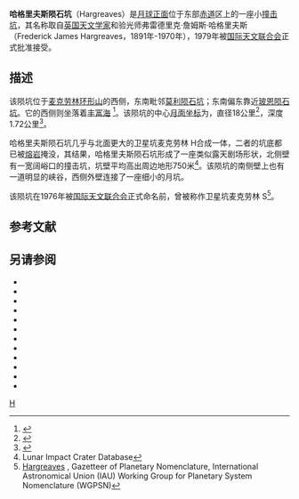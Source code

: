 {{lunar crater data|
 image=Hargreaves crater AS15-M-1994.jpg|
 caption=[[阿波罗15号|阿波罗15号]]测绘相机拍摄的图像|
 latitude=2.18|
 N_or_S=S|
 longitude=4.09|
 E_or_W=E|
 diameter=18公里|
 depth=1.72公里|
 colong=296|
 eponym= 弗雷德里克·詹·哈格里夫斯}}
'''哈格里夫斯陨石坑'''（Hargreaves）是[[月球正面|月球正面]]位于东部[[赤道|赤道]]区上的一座小[[撞击坑|撞击坑]]，其名称取自[[英国|英国]][[天文学家|天文学家]]和验光师弗雷德里克·詹姆斯·哈格里夫斯（Frederick James Hargreaves，1891年-1970年），1979年被[[国际天文联合会|国际天文联合会]]正式批准接受。

==描述==
该陨坑位于[[麦克劳林环形山|麦克劳林环形山]]的西侧，东南毗邻[[莫利陨石坑|莫利陨石坑]]；东南偏东靠近[[玻恩陨石坑|玻恩陨石坑]]。它的西侧则坐落着[[丰富海|丰富海]]
<ref>{{Cite web |url=http://planetarynames.wr.usgs.gov/images/Lunar/lac_80_lo.pdf |title=.pdf Crater Hargreaves on LAC-80 map |accessdate=2016-08-10 |archive-date=2013-02-20 |archive-url=https://web.archive.org/web/20130220184708/http://planetarynames.wr.usgs.gov/images/Lunar/lac_80_lo.pdf |dead-url=no }}</ref>。该陨坑的中心[[月面坐标|月面坐标]]为{{Coord|2.18|S|64.09|E|globe:Moon|nogoogle=1|noosm=1}}，直径18公里<ref name="IAU">{{Cite web |url=http://planetarynames.wr.usgs.gov/Feature/2364 |title=Directory of the International Astronomical Union |accessdate=2016-08-10 |archive-date=2018-01-04 |archive-url=https://web.archive.org/web/20180104192430/https://planetarynames.wr.usgs.gov/Feature/2364 |dead-url=no }}</ref>，深度1.72公里<ref>{{Cite web |url=http://fisherka.csolutionshosting.net/astronote/plan/craterdepth/html/CraterDepthFeatureNameWestfall.html |title=John E. Westfall's Atlas of the Lunar Terminator, Cambridge Univ. Press (2000) |accessdate=2016-08-10 |archive-date=2014-12-18 |archive-url=https://archive.today/20141218234310/http://fisherka.csolutionshosting.net/astronote/plan/craterdepth/html/CraterDepthFeatureNameWestfall.html |dead-url=yes }}</ref>。

哈格里夫斯陨石坑几乎与北面更大的卫星坑麦克劳林 H合成一体，二者的坑底都已被[[熔岩|熔岩]]掩没，其结果，哈格里夫斯陨石坑形成了一座类似露天剧场形状，北侧壁有一宽阔峪口的撞击坑，坑壁平均高出周边地形750米<ref name=LICD>Lunar Impact Crater Database</ref>。该陨坑的南侧壁上也有一道明显的峡谷，西侧外壁连接了一座细小的月坑。

该陨坑在1976年被[[国际天文联合会|国际天文联合会]]正式命名前，曾被称作卫星坑麦克劳林 S<ref>[http://planetarynames.wr.usgs.gov/Feature/2364 Hargreaves] {{Wayback|url=http://planetarynames.wr.usgs.gov/Feature/2364 |date=20180104192430 }}, Gazetteer of Planetary Nomenclature, International Astronomical Union (IAU) Working Group for Planetary System Nomenclature (WGPSN)</ref>。

==参考文献==
{{Reflist}}

==另请参阅==
{{refbegin}}
* {{cite book
  | last1 = Andersson
  | first1 = L. E.
  | last2 = Whitaker
  | first2 = E. A.
  | authorlink2 = Ewen Whitaker
  | date = 1982
  | title = [[NASA|NASA]] Catalogue of Lunar Nomenclature
  | publisher = NASA RP-1097
  | ref = harv
  }}
* {{cite web
  | last = Blue
  | first = Jennifer
  | date = July 25, 2007
  | title = Gazetteer of Planetary Nomenclature
  | publisher = [[United_States_Geological_Survey|USGS]]
  | url = http://planetarynames.wr.usgs.gov/
  | accessdate = 2007-08-05
  | ref = harv
  | archive-date = 2012-04-08
  | archive-url = https://www.webcitation.org/66mXDr4G9?url=http://planetarynames.wr.usgs.gov/
  | dead-url = no
  }}
* {{cite book
  | last1 = Bussey
  | first1 = B.
  | authorlink1 = Ben Bussey
  | last2 = Spudis
  | first2 = P.
  | authorlink2 = Paul Spudis
  | date = 2004
  | title = The Clementine Atlas of the Moon
  | publisher = Cambridge University Press
  | location = New York
  | isbn = 978-0-521-81528-4
  | ref = harv
  }}
* {{cite book
  | last1 = Cocks
  | first1 = Elijah E.
  | last2 = Cocks
  | first2 = Josiah C.
  | date = 1995
  | title = Who's Who on the Moon: A Biographical Dictionary of Lunar Nomenclature
  | url = https://archive.org/details/isbn_9780936389271
  | publisher = Tudor Publishers
  | isbn = 978-0-936389-27-1
  | ref = harv
  }}
* {{cite web
  | last = McDowell
  | first = Jonathan
  | date = July 15, 2007
  | url = http://host.planet4589.org/astro/lunar/
  | title = Lunar Nomenclature
  | publisher = Jonathan's Space Report
  | accessdate = 2007-10-24
  | ref = harv
  | archive-date = 2012-05-26
  | archive-url = https://www.webcitation.org/67wcYNfK3?url=http://host.planet4589.org/astro/lunar/
  | dead-url = no
  }}
* {{cite journal| last1 = Menzel| first1 = D. H.| last2 = Minnaert| first2 = M.| last3 = Levin| first3 = B.| last4 = Dollfus| first4 = A.| last5 = Bell| first5 = B.| title = Report on Lunar Nomenclature by the Working Group of Commission 17 of the IAU| doi = 10.1007/BF00171763| journal = Space Science Reviews| volume = 12| issue = 2| pages = 136–186| date = 1971| bibcode = 1971SSRv...12..136M| ref = harv}}
* {{cite book
  | first = Patrick
  | last = Moore
  | authorlink = Patrick Moore
  | date = 2001
  | title = On the Moon
  | url = https://archive.org/details/patrickmooreonmo00patr
  | publisher = Sterling Publishing Co.
  | isbn = 978-0-304-35469-6
  | ref = harv
  }}
* {{cite book
  | first = Fred W.
  | last = Price
  | date = 1988
  | title = The Moon Observer's Handbook
  | publisher = Cambridge University Press
  | isbn = 978-0-521-33500-3
  | ref = harv
  }}
* {{cite book
  | last = Rükl
  | first = Antonín
  | authorlink = Antonín Rükl
  | date = 1990
  | title = Atlas of the Moon
  | publisher = Kalmbach Books
  | isbn = 978-0-913135-17-4
  | ref = harv
  }}
* {{cite book
  | last = Webb
  | first = Rev. T. W.
  | authorlink = Thomas William Webb
  | date = 1962
  | title = Celestial Objects for Common Telescopes
  | url = https://archive.org/details/celestialobjects00webb
  | edition = 6th revised
  | publisher = Dover
  | isbn = 978-0-486-20917-3
  | ref = harv
  }}
* {{cite book
  | first = Ewen A.
  | last = Whitaker
  | authorlink = Ewen Whitaker
  | date = 1999
  | title = Mapping and Naming the Moon
  | publisher = Cambridge University Press
  | isbn = 978-0-521-62248-6
  | ref = harv
  }}
* {{cite book
  | first = Peter T.
  | last = Wlasuk
  | date = 2000
  | title = Observing the Moon
  | publisher = Springer
  | isbn = 978-1-85233-193-1
  | ref = harv
 }}
{{refend}}

[[Category:月球环形山|H]]
{{月球環形山 (G-K)}}